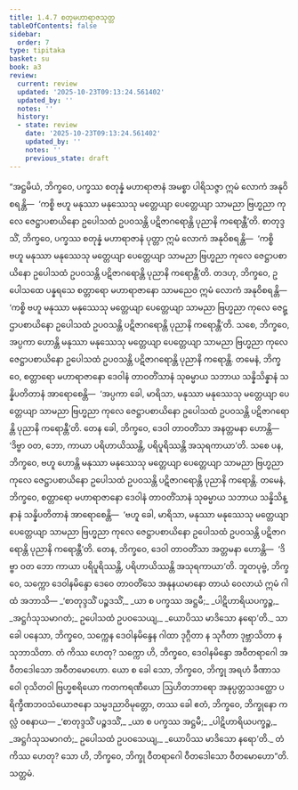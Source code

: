 ```yaml
---
title: 1.4.7 စတုမဟာရာဇသုတ္တ
tableOfContents: false
sidebar:
  order: 7
type: tipitaka
basket: su
book: a3
review:
  current: review
  updated: '2025-10-23T09:13:24.561402'
  updated_by: ''
  notes: ''
  history:
  - state: review
    date: '2025-10-23T09:13:24.561402'
    updated_by: ''
    notes: ''
    previous_state: draft
---
```



<ReviewStatus review={frontmatter.review} showDetails={true} />

<HypothesisAnnotation frontmatter={frontmatter} />

<DynamicBreadcrumb />

<Division number="37" book="a3" e="ch" v="15" p="141">

<Paragraph number="232" book="a3">
“အဋ္ဌမိယံ, ဘိက္ခဝေ, ပက္ခဿ စတုန္နံ မဟာရာဇာနံ အမစ္စာ ပါရိသဇ္ဇာ ဣမံ လောကံ အနုဝိစရန္တိ—  ‘ကစ္စိ ဗဟူ မနုဿာ မနုဿေသု မတ္တေယျာ ပေတ္တေယျာ သာမညာ ဗြဟ္မညာ ကုလေ ဇေဋ္ဌာပစာယိနော ဥပေါသထံ ဥပဝသန္တိ ပဋိဇာဂရောန္တိ ပုညာနိ ကရောန္တီ’တိ. စာတုဒ္ဒသိံ, ဘိက္ခဝေ, ပက္ခဿ စတုန္နံ မဟာရာဇာနံ ပုတ္တာ ဣမံ လောကံ အနုဝိစရန္တိ—  ‘ကစ္စိ ဗဟူ မနုဿာ မနုဿေသု မတ္တေယျာ ပေတ္တေယျာ သာမညာ ဗြဟ္မညာ ကုလေ ဇေဋ္ဌာပစာယိနော ဥပေါသထံ ဥပဝသန္တိ ပဋိဇာဂရောန္တိ ပုညာနိ ကရောန္တီ’တိ. တဒဟု, ဘိက္ခဝေ, ဥပေါသထေ ပန္နရသေ စတ္တာရော မဟာရာဇာနော သာမညေဝ ဣမံ လောကံ အနုဝိစရန္တိ—  ‘ကစ္စိ ဗဟူ မနုဿာ မနုဿေသု မတ္တေယျာ ပေတ္တေယျာ သာမညာ ဗြဟ္မညာ ကုလေ ဇေဋ္ဌာပစာယိနော ဥပေါသထံ ဥပဝသန္တိ ပဋိဇာဂရောန္တိ ပုညာနိ ကရောန္တီ’တိ.
</Paragraph>

<Paragraph number="233" book="a3">
သစေ, ဘိက္ခဝေ, အပ္ပကာ ဟောန္တိ မနုဿာ မနုဿေသု မတ္တေယျာ ပေတ္တေယျာ သာမညာ ဗြဟ္မညာ ကုလေ ဇေဋ္ဌာပစာယိနော ဥပေါသထံ ဥပဝသန္တိ ပဋိဇာဂရောန္တိ ပုညာနိ ကရောန္တိ. တမေနံ, ဘိက္ခဝေ, စတ္တာရော မဟာရာဇာနော ဒေဝါနံ တာဝတိံသာနံ သုဓမ္မာယ သဘာယ သန္နိသိန္နာနံ သန္နိပတိတာနံ အာရောစေန္တိ—  ‘အပ္ပကာ ခေါ, မာရိသာ, မနုဿာ မနုဿေသု မတ္တေယျာ ပေတ္တေယျာ သာမညာ ဗြဟ္မညာ ကုလေ ဇေဋ္ဌာပစာယိနော ဥပေါသထံ ဥပဝသန္တိ ပဋိဇာဂရောန္တိ ပုညာနိ ကရောန္တီ’တိ. တေန ခေါ, ဘိက္ခဝေ, ဒေဝါ တာဝတိံသာ အနတ္တမနာ ဟောန္တိ—  ‘ဒိဗ္ဗာ ဝတ, ဘော, ကာယာ ပရိဟာယိဿန္တိ, ပရိပူရိဿန္တိ အသုရကာယာ’တိ.
</Paragraph>

<Paragraph number="234" book="a3">
သစေ ပန, ဘိက္ခဝေ, ဗဟူ ဟောန္တိ မနုဿာ မနုဿေသု မတ္တေယျာ ပေတ္တေယျာ သာမညာ ဗြဟ္မညာ ကုလေ ဇေဋ္ဌာပစာယိနော ဥပေါသထံ ဥပဝသန္တိ ပဋိဇာဂရောန္တိ ပုညာနိ ကရောန္တိ. တမေနံ, ဘိက္ခဝေ, စတ္တာရော မဟာရာဇာနော ဒေဝါနံ တာဝတိံသာနံ သုဓမ္မာယ သဘာယ သန္နိသိန္နာနံ သန္နိပတိတာနံ အာရောစေန္တိ—  ‘ဗဟူ ခေါ, မာရိသာ, မနုဿာ မနုဿေသု မတ္တေယျာ ပေတ္တေယျာ သာမညာ ဗြဟ္မညာ ကုလေ ဇေဋ္ဌာပစာယိနော ဥပေါသထံ ဥပဝသန္တိ ပဋိဇာဂရောန္တိ ပုညာနိ ကရောန္တီ’တိ. တေန, ဘိက္ခဝေ, ဒေဝါ တာဝတိံသာ အတ္တမနာ ဟောန္တိ—  ‘ဒိဗ္ဗာ ဝတ ဘော ကာယာ ပရိပူရိဿန္တိ, ပရိဟာယိဿန္တိ အသုရကာယာ’တိ.
</Paragraph>

<Paragraph number="235" book="a3">
ဘူတပုဗ္ဗံ, ဘိက္ခဝေ, သက္ကော ဒေဝါနမိန္ဒော ဒေဝေ တာဝတိံသေ အနုနယမာနော တာယံ ဝေလာယံ ဣမံ ဂါထံ အဘာသိ—
</Paragraph>

<Paragraph number="236" type="verses" book="a3">
_‘စာတုဒ္ဒသိံ ပဉ္စဒသိံ,_  
_ယာ စ ပက္ခဿ အဋ္ဌမီ;_  
_ပါဋိဟာရိယပက္ခဉ္စ,_  
_အဋ္ဌင်္ဂသုသမာဂတံ;_  
ဥပေါသထံ ဥပဝသေယျ,_  
_ယောပိဿ မာဒိသော နရော’တိ._  

</Paragraph>

<Paragraph number="237" book="a3">
သာ ခေါ ပနေသာ, ဘိက္ခဝေ, သက္ကေန ဒေဝါနမိန္ဒေန ဂါထာ ဒုဂ္ဂီတာ န သုဂီတာ ဒုဗ္ဘာသိတာ န သုဘာသိတာ. တံ ကိဿ ဟေတု? သက္ကော ဟိ, ဘိက္ခဝေ, ဒေဝါနမိန္ဒော အဝီတရာဂေါ အဝီတဒေါသော အဝီတမောဟော.
</Paragraph>

<Paragraph number="238" book="a3">
ယော စ ခေါ သော, ဘိက္ခဝေ, ဘိက္ခု အရဟံ ခီဏာသဝေါ ဝုသိတဝါ ဗြဟ္မစရိယော ကတကရဏီယော ဩဟိတဘာရော အနုပ္ပတ္တသဒတ္ထော ပရိက္ခီဏဘဝသံယောဇနော သမ္မဒညာဝိမုတ္တော, တဿ ခေါ ဧတံ, ဘိက္ခဝေ, ဘိက္ခုနော ကလ္လံ ဝစနာယ—
</Paragraph>

<Paragraph number="239" type="verses" book="a3">
_‘စာတုဒ္ဒသိံ ပဉ္စဒသိံ,_  
_ယာ စ ပက္ခဿ အဋ္ဌမီ;_  
_ပါဋိဟာရိယပက္ခဉ္စ,_  
_အဋ္ဌင်္ဂသုသမာဂတံ;_  
ဥပေါသထံ ဥပဝသေယျ,_  
_ယောပိဿ မာဒိသော နရော’တိ._  

</Paragraph>

<Paragraph number="240" book="a3">
တံ ကိဿ ဟေတု? သော ဟိ, ဘိက္ခဝေ, ဘိက္ခု ဝီတရာဂေါ ဝီတဒေါသော ဝီတမောဟော”တိ.

</Paragraph>
</Division>

<Paragraph number="241" type="center" book="a3">
သတ္တမံ.
</Paragraph>
